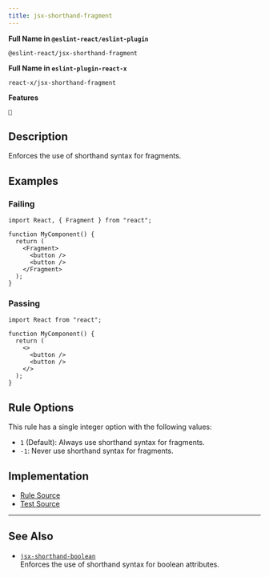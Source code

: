 ```yaml
---
title: jsx-shorthand-fragment
---
```


**Full Name in `@eslint-react/eslint-plugin`**

```plain copy
@eslint-react/jsx-shorthand-fragment
```

**Full Name in `eslint-plugin-react-x`**

```plain copy
react-x/jsx-shorthand-fragment
```

**Features**

`🔧`

## Description

Enforces the use of shorthand syntax for fragments.

## Examples

### Failing

```tsx
import React, { Fragment } from "react";

function MyComponent() {
  return (
    <Fragment>
      <button />
      <button />
    </Fragment>
  );
}
```

### Passing

```tsx
import React from "react";

function MyComponent() {
  return (
    <>
      <button />
      <button />
    </>
  );
}
```

## Rule Options

This rule has a single integer option with the following values:

- `1` (Default): Always use shorthand syntax for fragments.
- `-1`: Never use shorthand syntax for fragments.

## Implementation

- [Rule Source](https://github.com/Rel1cx/eslint-react/tree/main/packages/plugins/eslint-plugin-react-x/src/rules/jsx-shorthand-fragment.ts)
- [Test Source](https://github.com/Rel1cx/eslint-react/tree/main/packages/plugins/eslint-plugin-react-x/src/rules/jsx-shorthand-fragment.spec.ts)

---

## See Also

- [`jsx-shorthand-boolean`](./jsx-shorthand-boolean)\
  Enforces the use of shorthand syntax for boolean attributes.
